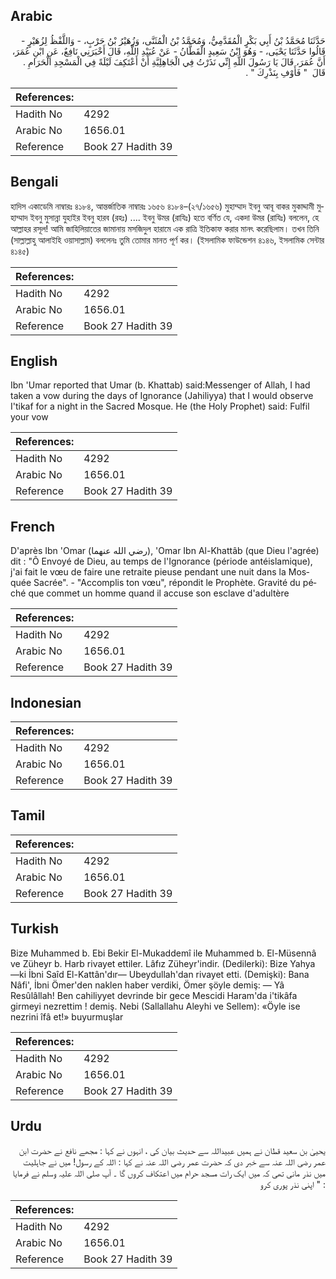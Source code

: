 ## Arabic


<div dir="rtl" lang="ar" style={{fontSize:'larger',backgroundColor:'#f8f9fa',padding:20}}>
حَدَّثَنَا مُحَمَّدُ بْنُ أَبِي بَكْرٍ الْمُقَدَّمِيُّ، وَمُحَمَّدُ بْنُ الْمُثَنَّى، وَزُهَيْرُ بْنُ حَرْبٍ، - وَاللَّفْظُ لِزُهَيْرٍ - قَالُوا حَدَّثَنَا يَحْيَى، - وَهُوَ ابْنُ سَعِيدٍ الْقَطَّانُ - عَنْ عُبَيْدِ اللَّهِ، قَالَ أَخْبَرَنِي نَافِعٌ، عَنِ ابْنِ عُمَرَ، أَنَّ عُمَرَ، قَالَ يَا رَسُولَ اللَّهِ إِنِّي نَذَرْتُ فِي الْجَاهِلِيَّةِ أَنْ أَعْتَكِفَ لَيْلَةً فِي الْمَسْجِدِ الْحَرَامِ ‏.‏ قَالَ ‏ "‏ فَأَوْفِ بِنَذْرِكَ ‏"‏ ‏.‏
</div>
<div style={{backgroundColor:'#f8f9fa',padding:20, marginBottom: 10}}><table> <thead> <tr> <th>References:</th> <th></th> </tr> </thead> <tbody><tr><td>Hadith No</td><td>4292</td></tr><tr><td>Arabic No</td><td>1656.01</td></tr><tr><td>Reference</td><td>Book 27 Hadith 39</td></tr></tbody></table></div>

## Bengali


<div dir="ltr" lang="bn" style={{fontSize:'larger',backgroundColor:'#f8f9fa',padding:20}}>
হাদিস একাডেমি নাম্বারঃ ৪১৮৪, আন্তর্জাতিক নাম্বারঃ ১৬৫৬ ৪১৮৪–(২৭/১৬৫৬) মুহাম্মাদ ইবনু আবূ বাকর মুকাদ্দামী মুহাম্মাদ ইবনু মুসান্না যুহাইর ইবনু হারব (রহঃ) .... ইবনু উমর (রাযিঃ) হতে বর্ণিত যে, একদা উমর (রাযিঃ) বললেন, হে আল্লাহর রসূল! আমি জাহিলিয়াতের জামানায় মসজিদুল হারামে এক রাত্রি ইতিকাফ করার মানৎ করেছিলাম। তখন তিনি (সাল্লাল্লাহু আলাইহি ওয়াসাল্লাম) বললেনঃ তুমি তোমার মানত পূর্ণ কর। (ইসলামিক ফাউন্ডেশন ৪১৪৬, ইসলামিক সেন্টার ৪১৪৫)
</div>
<div style={{backgroundColor:'#f8f9fa',padding:20, marginBottom: 10}}><table> <thead> <tr> <th>References:</th> <th></th> </tr> </thead> <tbody><tr><td>Hadith No</td><td>4292</td></tr><tr><td>Arabic No</td><td>1656.01</td></tr><tr><td>Reference</td><td>Book 27 Hadith 39</td></tr></tbody></table></div>

## English


<div dir="ltr" lang="en" style={{fontSize:'larger',backgroundColor:'#f8f9fa',padding:20}}>
Ibn 'Umar reported that Umar (b. Khattab) said:Messenger of Allah, I had taken a vow during the days of Ignorance (Jahiliyya) that I would observe I'tikaf for a night in the Sacred Mosque. He (the Holy Prophet) said: Fulfil your vow
</div>
<div style={{backgroundColor:'#f8f9fa',padding:20, marginBottom: 10}}><table> <thead> <tr> <th>References:</th> <th></th> </tr> </thead> <tbody><tr><td>Hadith No</td><td>4292</td></tr><tr><td>Arabic No</td><td>1656.01</td></tr><tr><td>Reference</td><td>Book 27 Hadith 39</td></tr></tbody></table></div>

## French


<div dir="ltr" lang="fr" style={{fontSize:'larger',backgroundColor:'#f8f9fa',padding:20}}>
D'après Ibn 'Omar (رضي الله عنهما), 'Omar Ibn Al-Khattâb (que Dieu l'agrée) dit : "Ô Envoyé de Dieu, au temps de l'Ignorance (période antéislamique), j'ai fait le vœu de faire une retraite pieuse pendant une nuit dans la Mosquée Sacrée". - "Accomplis ton vœu", répondit le Prophète. Gravité du péché que commet un homme quand il accuse son esclave d'adultère
</div>
<div style={{backgroundColor:'#f8f9fa',padding:20, marginBottom: 10}}><table> <thead> <tr> <th>References:</th> <th></th> </tr> </thead> <tbody><tr><td>Hadith No</td><td>4292</td></tr><tr><td>Arabic No</td><td>1656.01</td></tr><tr><td>Reference</td><td>Book 27 Hadith 39</td></tr></tbody></table></div>

## Indonesian


<div dir="ltr" lang="id" style={{fontSize:'larger',backgroundColor:'#f8f9fa',padding:20}}>

</div>
<div style={{backgroundColor:'#f8f9fa',padding:20, marginBottom: 10}}><table> <thead> <tr> <th>References:</th> <th></th> </tr> </thead> <tbody><tr><td>Hadith No</td><td>4292</td></tr><tr><td>Arabic No</td><td>1656.01</td></tr><tr><td>Reference</td><td>Book 27 Hadith 39</td></tr></tbody></table></div>

## Tamil


<div dir="ltr" lang="ta" style={{fontSize:'larger',backgroundColor:'#f8f9fa',padding:20}}>

</div>
<div style={{backgroundColor:'#f8f9fa',padding:20, marginBottom: 10}}><table> <thead> <tr> <th>References:</th> <th></th> </tr> </thead> <tbody><tr><td>Hadith No</td><td>4292</td></tr><tr><td>Arabic No</td><td>1656.01</td></tr><tr><td>Reference</td><td>Book 27 Hadith 39</td></tr></tbody></table></div>

## Turkish


<div dir="ltr" lang="tr" style={{fontSize:'larger',backgroundColor:'#f8f9fa',padding:20}}>
Bize Muhammed b. Ebi Bekir El-Mukaddemî ile Muhammed b. El-Müsennâ ve Züheyr b. Harb rivayet ettiler. Lâfız Züheyr'indir. (Dedilerki): Bize Yahya —ki İbni Saîd El-Kattân'dır— Ubeydullah'dan rivayet etti. (Demişki): Bana Nâfi', İbni Ömer'den naklen haber verdiki, Ömer şöyle demiş: — Yâ Resûlâllah! Ben cahiliyyet devrinde bir gece Mescidi Haram'da i'tikâfa girmeyi nezrettim ! demiş. Nebi (Sallallahu Aleyhi ve Sellem): «Öyle ise nezrini îfâ et!» buyurmuşlar
</div>
<div style={{backgroundColor:'#f8f9fa',padding:20, marginBottom: 10}}><table> <thead> <tr> <th>References:</th> <th></th> </tr> </thead> <tbody><tr><td>Hadith No</td><td>4292</td></tr><tr><td>Arabic No</td><td>1656.01</td></tr><tr><td>Reference</td><td>Book 27 Hadith 39</td></tr></tbody></table></div>

## Urdu


<div dir="rtl" lang="ur" style={{fontSize:'larger',backgroundColor:'#f8f9fa',padding:20}}>
یحییٰ بن سعید قطان نے ہمیں عبیداللہ سے حدیث بیان کی ، انہوں نے کہا : مجھے نافع نے حضرت ابن عمر رضی اللہ عنہ سے خبر دی کہ حضرت عمر رضی اللہ عنہ نے کہا : اللہ کے رسول! میں نے جاہلیت میں نذر مانی تھی کہ میں ایک رات مسجد حرام میں اعتکاف کروں گا ۔ آپ صلی اللہ علیہ وسلم نے فرمایا : " اپنی نذر پوری کرو
</div>
<div style={{backgroundColor:'#f8f9fa',padding:20, marginBottom: 10}}><table> <thead> <tr> <th>References:</th> <th></th> </tr> </thead> <tbody><tr><td>Hadith No</td><td>4292</td></tr><tr><td>Arabic No</td><td>1656.01</td></tr><tr><td>Reference</td><td>Book 27 Hadith 39</td></tr></tbody></table></div>